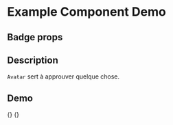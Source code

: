 
<Meta title="Example/Avatar" component={Badge} />

# Example Component Demo

## Badge props
<Props of={Badge} />

## Description

`Avatar` sert à approuver quelque chose.

## Demo

<Canvas>
  <Story name="Avatar">
    {<Badge/>}
  </Story>
    <Story name="Avatar Initial">
    {<BadgeInitial/>}
  </Story>
</Canvas>